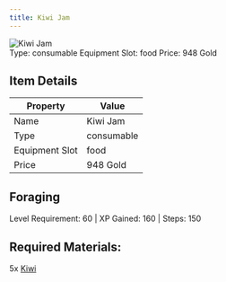 ```yaml
---
title: Kiwi Jam
---
```


<div className="flex items-start gap-6 mb-8">
  <div className="flex-shrink-0">
    <img src="/assets/resources/foraging/kiwi_jam.png" alt="Kiwi Jam" className="w-24 h-24 border rounded-lg" />
  </div>
  <div className="flex-1">
    <div className="space-y-2">
            <div className="flex flex-wrap gap-4 text-sm">
        <span className="px-2 py-1 bg-green-100 dark:bg-green-900 rounded-md">
          Type: consumable
        </span>
        <span className="px-2 py-1 bg-purple-100 dark:bg-purple-900 rounded-md">
          Equipment Slot: food
        </span>
        <span className="px-2 py-1 bg-yellow-100 dark:bg-yellow-900 rounded-md">
          Price: 948 Gold
        </span>
      </div>
    </div>
  </div>
</div>

## Item Details
| Property | Value |
|----------|-------|
| Name | Kiwi Jam |
| Type | consumable |
| Equipment Slot | food |
| Price | 948 Gold |

## Foraging
Level Requirement: 60 | XP Gained: 160 | Steps: 150

## Required Materials:
5x [Kiwi](/docs/resources/individual/kiwi)

